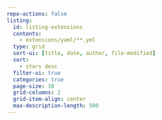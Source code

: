 ```yaml
---
repo-actions: false
listing:
  id: listing-extensions
  contents:
    - extensions/yaml/**.yml
  type: grid
  sort-ui: [title, date, author, file-modified]
  sort:
    - stars desc
  filter-ui: true
  categories: true
  page-size: 10
  grid-columns: 2
  grid-item-align: center
  max-description-length: 500
---
```


::: {#listing-extensions}
:::
